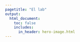 ```yaml
---
pagetitle: "El lab"
output:
  html_document:
    toc: false
    includes:
      in_header: hero-image.html
---
```

